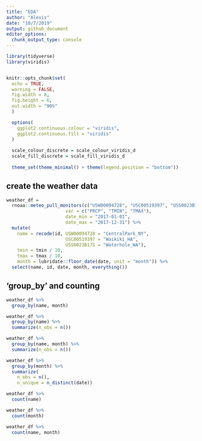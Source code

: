 ```yaml
---
title: "EDA"
author: "Alexis"
date: "10/7/2019"
output: github_document
editor_options: 
  chunk_output_type: console
---
```



```r
library(tidyverse)
library(viridis)


knitr::opts_chunk$set(
  echo = TRUE,
  warning = FALSE,
  fig.width = 8,
  fig.height = 6,
  out.width = "90%"
  )

  options(
    ggplot2.continuous.colour = "viridis",
    ggplot2.continuous.fill = "viridis"
  )
  
  scale_colour_discrete = scale_colour_viridis_d
  scale_fill_discrete = scale_fill_viridis_d
  
  theme_set(theme_minimal() + theme(legend.position = "bottom"))
```
## create the weather data

```r
weather_df = 
  rnoaa::meteo_pull_monitors(c("USW00094728", "USC00519397", "USS0023B17S"),
                      var = c("PRCP", "TMIN", "TMAX"), 
                      date_min = "2017-01-01",
                      date_max = "2017-12-31") %>%
  mutate(
    name = recode(id, USW00094728 = "CentralPark_NY", 
                      USC00519397 = "Waikiki_HA",
                      USS0023B17S = "Waterhole_WA"),
    tmin = tmin / 10,
    tmax = tmax / 10,
    month = lubridate::floor_date(date, unit = "month")) %>%
  select(name, id, date, month, everything())
```

## 'group_by' and counting

```r
weather_df %>%
  group_by(name, month)
```

```r
weather_df %>%
  group_by(name) %>%
  summarize(n_obs = n())
```

```r
weather_df %>%
  group_by(name, month) %>%
  summarize(n_obs = n())
```

```r
weather_df %>%
  group_by(month) %>%
  summarize(
    n_obs = n(),
    n_unique = n_distinct(date))
```

```r
weather_df %>%
  count(name)
```

```r
weather_df %>%
  count(month)
```

```r
weather_df %>%
  count(name, month)
```

```r

```









